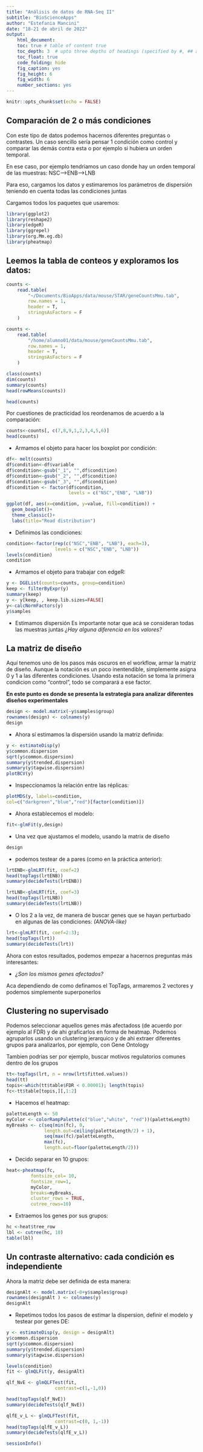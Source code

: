 ```yaml
---
title: "Análisis de datos de RNA-Seq II"
subtitle: "BioScienceApps"
author: "Estefania Mancini"
date: "18-21 de abril de 2022"
output:
    html_document:
    toc: true # table of content true
    toc_depth: 3  # upto three depths of headings (specified by #, ## and ###)
    toc_float: true
    code_folding: hide
    fig_caption: yes
    fig_height: 6
    fig_width: 6
    number_sections: yes
---
```


```r
knitr::opts_chunk$set(echo = FALSE)
```


## Comparación de 2 o más condiciones 

Con este tipo de datos podemos hacernos diferentes preguntas o contrastes.
Un caso sencillo sería pensar 1 condición como control y comparar las demás contra esta o por ejemplo si hubiera un orden temporal.

En ese caso, por ejemplo tendriamos un caso donde hay un orden temporal de las muestras: NSC-->ENB-->LNB

Para eso, cargamos los datos y estimaremos los parámetros de dispersión teniendo en cuenta todas las condiciones juntas

Cargamos todos los paquetes que usaremos:

```r
library(ggplot2)
library(reshape2) 
library(edgeR)
library(ggrepel)
library(org.Mm.eg.db)
library(pheatmap)
```


## Leemos la tabla de conteos y exploramos los datos:

```r
counts <-
    read.table(
        "~/Documents/BioApps/data/mouse/STAR/geneCountsMmu.tab",
        row.names = 1,
        header = T,
        stringsAsFactors = F
    )
```

```r
counts <-
    read.table(
        "/home/alumno01/data/mouse/geneCountsMmu.tab",
        row.names = 1,
        header = T,
        stringsAsFactors = F
    )
```


```r
class(counts)
dim(counts)
summary(counts)
head(rowMeans(counts))
```
```r
head(counts)
```

Por cuestiones de practicidad los reordenamos de acuerdo a la comparación:


```r
counts<-counts[, c(7,8,9,1,2,3,4,5,6)]
head(counts)
```

* Armamos el objeto para hacer los boxplot por condición:

```r
df<- melt(counts)
df$condition<-df$variable
df$condition<-gsub("_1", "",df$condition)
df$condition<-gsub("_2", "",df$condition)
df$condition<-gsub("_3", "",df$condition)
df$condition <- factor(df$condition, 
                       levels = c("NSC","ENB", "LNB"))

ggplot(df, aes(x=condition, y=value, fill=condition)) + 
  geom_boxplot()+
  theme_classic()+
  labs(title="Read distribution")
```
 
* Definimos las condiciones:

```r
condition<-factor(rep(c("NSC","ENB", "LNB"), each=3), 
                  levels = c("NSC","ENB", "LNB"))
levels(condition)
condition
```

* Armamos el objeto para trabajar con edgeR:

```r
y <- DGEList(counts=counts, group=condition)
keep <- filterByExpr(y)
summary(keep)
y <- y[keep, , keep.lib.sizes=FALSE]
y<-calcNormFactors(y)
y$samples
```

* Estimamos dispersión
Es importante notar que acá se consideran todas las muestras juntas
_¿Hay alguna diferencia en los valores?_

## La matriz de diseño

Aquí tenemos uno de los pasos más oscuros en el workflow, armar la matriz de diseño. Aunque la notación es un poco inentendible, simplemente asigna 0 y 1 a las diferentes condiciones.
Usando esta notación se toma la primera condicion como "control", todo se comparará a ese factor. 

**En este punto es donde se presenta la estrategia para analizar diferentes diseños experimentales**

```r
design <- model.matrix(~y$samples$group)
rownames(design) <- colnames(y)
design
```

* Ahora sí estimamos la dispersión usando la matriz definida:


```r
y <- estimateDisp(y)
y$common.dispersion
sqrt(y$common.dispersion)
summary(y$trended.dispersion)
summary(y$tagwise.dispersion)
plotBCV(y)
```

* Inspeccionamos la relación entre las réplicas:

```r
plotMDS(y, labels=condition,
col=c("darkgreen","blue","red")[factor(condition)])
```

* Ahora establecemos el modelo:

```r
fit<-glmFit(y,design)
```

* Una vez que ajustamos el modelo, usando la matrix de diseño

```r
design
```

* podemos testear de a pares (como en la práctica anterior):

```r
lrtENB<-glmLRT(fit, coef=2)
head(topTags(lrtENB))
summary(decideTests(lrtENB))
```

```r
lrtLNB<-glmLRT(fit, coef=3)
head(topTags(lrtLNB))
summary(decideTests(lrtLNB))
```


* O los 2 a la vez, de manera de buscar genes que se hayan perturbado en algunas de las condiciones: _(ANOVA-like)_

```r
lrt<-glmLRT(fit, coef=2:3); 
head(topTags(lrt))
summary(decideTests(lrt))
```

Ahora con estos resultados, podemos empezar a hacernos preguntas más interesantes:

* _¿Son los mismos genes afectados?_

Aca dependiendo de como definamos el TopTags, armaremos 2 vectores y podemos simplemente superponerlos


## Clustering no supervisado

Podemos seleccionar aquellos genes más afectadoss (de acuerdo por ejemplo al FDR) y de ahi graficarlos en forma de heatmap.
Podemos agruparlos usando un clustering jerarquico y de ahi extraer diferentes grupos para analizarlos, por ejemplo, con Gene Ontology

Tambien podrias ser por ejemplo, buscar motivos regulatorios comunes dentro de los grupos

```r
tt<-topTags(lrt, n = nrow(lrt$fitted.values))
head(tt)
topis<-which(tt$table$FDR < 0.00001); length(topis)
fc<-tt$table[topis,][,1:2]
```


* Hacemos el heatmap:

```r
paletteLength <- 50
myColor <- colorRampPalette(c("blue","white", "red"))(paletteLength)
myBreaks <- c(seq(min(fc), 0, 
              length.out=ceiling(paletteLength/2) + 1), 
              seq(max(fc)/paletteLength, 
              max(fc), 
              length.out=floor(paletteLength/2)))
```

* Decido separar en 10 grupos:

```r
heat<-pheatmap(fc, 
         fontsize_col= 10,
         fontsize_row=1, 
         myColor, 
         breaks=myBreaks, 
         cluster_rows = TRUE,
         cutree_rows=10)
```

* Extraemos los genes por sus grupos:

```r
hc <-heat$tree_row
lbl <- cutree(hc, 10) 
table(lbl)
```

## Un contraste alternativo: cada condición es independiente 

Ahora la matriz debe ser definida de esta manera:

```r
designAlt <- model.matrix(~0+y$samples$group)
rownames(designAlt ) <- colnames(y)
designAlt
```

* Repetimos todos los pasos de estimar la dispersion, definir el modelo y testear por genes DE:

```r
y <- estimateDisp(y, design = designAlt)
y$common.dispersion
sqrt(y$common.dispersion)
summary(y$trended.dispersion)
summary(y$tagwise.dispersion)
```

```r
levels(condition)
fit <- glmQLFit(y, designAlt)

qlf_NvE <- glmQLFTest(fit,
                  contrast=c(1,-1,0))

head(topTags(qlf_NvE))
summary(decideTests(qlf_NvE))

qlfE_v_L <- glmQLFTest(fit,
                  contrast=c(0, 1,-1))
head(topTags(qlfE_v_L))
summary(decideTests(qlfE_v_L))
```

```r
sessionInfo()
```
